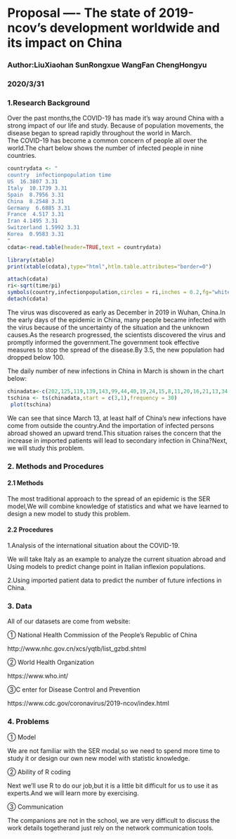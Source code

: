 # Proposal ---- The state of 2019-ncov's development worldwide and its impact on China

### Author:LiuXiaohan SunRongxue WangFan ChengHongyu

### 2020/3/31



### 1.Research Background

Over the past months,the COVID-19 has made it's  way around China with a strong impact of our life and study. Because of population movements, the disease began to spread rapidly throughout the world in March.  
The COVID-19 has become a common concern of people all over the world.The chart below shows the number of infected people in nine countries.

```r
countrydata <- "
country  infectionpopulation time
US  16.3807 3.31
Italy  10.1739 3.31
Spain  8.7956 3.31
China  8.2548 3.31
Germany  6.6885 3.31
France  4.517 3.31
Iran 4.1495 3.31
Switzerland 1.5992 3.31
Korea  0.9583 3.31
"
cdata<-read.table(header=TRUE,text = countrydata) 

library(xtable)
print(xtable(cdata),type="html",htlm.table.attributes="border=0")

attach(cdata)
ri<-sqrt(time/pi)
symbols(country,infectionpopulation,circles = ri,inches = 0.2,fg="white",bg="lightblue",main = "The situation of the world in 2020/3/31",ylab = "Total number of infected persons(Ten thousand)")
detach(cdata)
```


The virus was discovered as early as December in 2019 in Wuhan, China.In the early days of the epidemic in China, many people became infected with the virus because of the uncertainty of the situation and the unknown causes.As the research progressed, the scientists discovered the virus and promptly informed the government.The government took effective measures to stop the spread of the disease.By 3.5, the new population had dropped below 100.
  
  
The daily number of new infections in China in March is shown in the chart below:

```r
chinadata<-c(202,125,119,139,143,99,44,40,19,24,15,8,11,20,16,21,13,34,39,41,46,39,78,47,67,55,54)
tschina <- ts(chinadata,start = c(3,1),frequency = 30)
 plot(tschina)
```  
  
  
We can see that since March 13, at least half of China's new infections have come from outside the country.And the importation of infected persons abroad showed an upward trend.This situation raises the concern that the increase in imported patients will lead to secondary infection in China?Next, we will study this problem.


### 2. Methods and Procedures

#### 2.1 Methods
The most traditional approach to the spread of an epidemic is the SER model,We will combine  knowledge of statistics and what we have learned to design a new model to study this problem.

#### 2.2 Procedures

1.Analysis of the international situation about the COVID-19.

We will take Italy as an example to analyze the current situation abroad and Using models to predict change point in Italian inflexion populations.

2.Using imported patient data to predict the number of future infections in China.


### 3. Data

All of our datasets are come from website:  
  
  
① National Health Commission of the People's Republic of China

http://www.nhc.gov.cn/xcs/yqtb/list_gzbd.shtml
  
  
② World Health Organization

https://www.who.int/
  
    
    
③C enter for Disease Control and Prevention
  
  
https://www.cdc.gov/coronavirus/2019-ncov/index.html



### 4. Problems

① Model  

We are not familiar with the SER modal,so we need to spend more time to study it or design our own new model with statistic knowledge.  

② Ability of R coding  

Next we'll use R to do our job,but it is a little bit difficult for us to use it as experts.And we will learn more by exercising.  
  
③ Communication 

The companions are not in the school, we are very difficult to discuss the work details togetherand just rely on the network communication tools.
